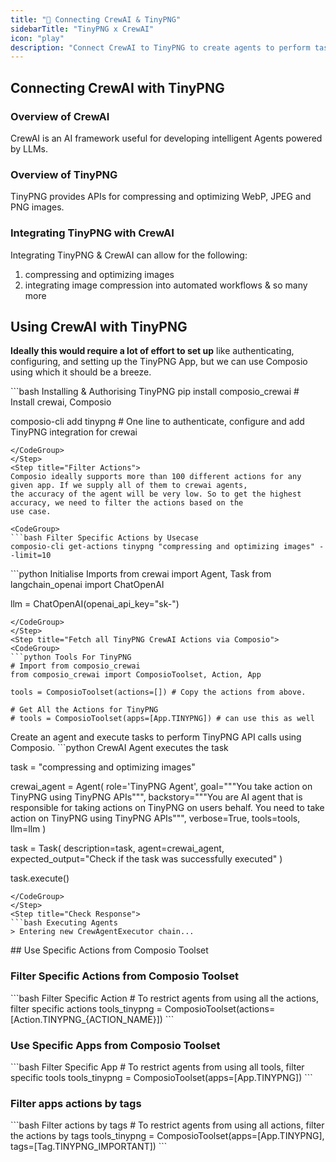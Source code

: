 ```yaml
---
title: "🚀 Connecting CrewAI & TinyPNG"
sidebarTitle: "TinyPNG x CrewAI"
icon: "play"
description: "Connect CrewAI to TinyPNG to create agents to perform tasks using natural language"
---
```


## Connecting CrewAI with TinyPNG

### Overview of CrewAI

CrewAI is an AI framework useful for developing intelligent Agents powered by LLMs.

### Overview of TinyPNG

TinyPNG provides APIs for compressing and optimizing WebP, JPEG and PNG images.

### Integrating TinyPNG with CrewAI

Integrating TinyPNG & CrewAI can allow for the following:

1. compressing and optimizing images
2. integrating image compression into automated workflows
& so many more

## Using CrewAI with TinyPNG

<Steps>
<Step title="Setting Up the Environment">

**Ideally this would require a lot of effort to set up** like authenticating, configuring, and setting up the TinyPNG App, but we can use Composio using which it should be a breeze.

<CodeGroup>
```bash Installing & Authorising TinyPNG
pip install composio_crewai # Install crewai, Composio 

composio-cli add tinypng # One line to authenticate, configure and add TinyPNG integration for crewai
```
</CodeGroup>
</Step>
<Step title="Filter Actions">
Composio ideally supports more than 100 different actions for any given app. If we supply all of them to crewai agents, 
the accuracy of the agent will be very low. So to get the highest accuracy, we need to filter the actions based on the 
use case.

<CodeGroup>
```bash Filter Specific Actions by Usecase
composio-cli get-actions tinypng "compressing and optimizing images" --limit=10
```
</CodeGroup>

</Step>
<Step title="Import Base Packages">

<CodeGroup>
```python Initialise Imports
from crewai import Agent, Task
from langchain_openai import ChatOpenAI

llm = ChatOpenAI(openai_api_key="sk-<OPENAI KEY>")
```
</CodeGroup>
</Step>
<Step title="Fetch all TinyPNG CrewAI Actions via Composio">
<CodeGroup>
```python Tools For TinyPNG
# Import from composio_crewai
from composio_crewai import ComposioToolset, Action, App

tools = ComposioToolset(actions=[]) # Copy the actions from above. 

# Get All the Actions for TinyPNG
# tools = ComposioToolset(apps=[App.TINYPNG]) # can use this as well
```
</CodeGroup>
</Step>
<Step title="Execute the Agent">
Create an agent and execute tasks to perform TinyPNG API calls using Composio. 
<CodeGroup>
```python CrewAI Agent executes the task

task = "compressing and optimizing images"

crewai_agent = Agent(
    role='TinyPNG Agent',
    goal="""You take action on TinyPNG using TinyPNG APIs""",
    backstory="""You are AI agent that is responsible for taking actions on TinyPNG on users behalf. You need to take action on TinyPNG using TinyPNG APIs""",
    verbose=True,
    tools=tools,
    llm=llm
)

task = Task(
    description=task,
    agent=crewai_agent,
    expected_output="Check if the task was successfully executed"
)

task.execute()
```
</CodeGroup>
</Step>
<Step title="Check Response">
```bash Executing Agents
> Entering new CrewAgentExecutor chain...
```
</Step>
</Steps>
## Use Specific Actions from Composio Toolset

### Filter Specific Actions from Composio Toolset

<CodeGroup>
```bash Filter Specific Action
# To restrict agents from using all the actions, filter specific actions
tools_tinypng = ComposioToolset(actions=[Action.TINYPNG_{ACTION_NAME}])
```
</CodeGroup>

### Use Specific Apps from Composio Toolset
<CodeGroup>
```bash Filter Specific App
# To restrict agents from using all tools, filter specific tools
tools_tinypng = ComposioToolset(apps=[App.TINYPNG])
```
</CodeGroup>

### Filter apps actions by tags 
<CodeGroup>
```bash Filter actions by tags
# To restrict agents from using all actions, filter the actions by tags
tools_tinypng = ComposioToolset(apps=[App.TINYPNG], tags=[Tag.TINYPNG_IMPORTANT])
```
</CodeGroup>